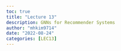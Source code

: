 ```yaml
---
toc: true
title: "Lecture 13"
description: GNNs for Recommender Systems
author: "mhkim9714"
date: "2022-08-24"
categories: [LEC13]
---
```

